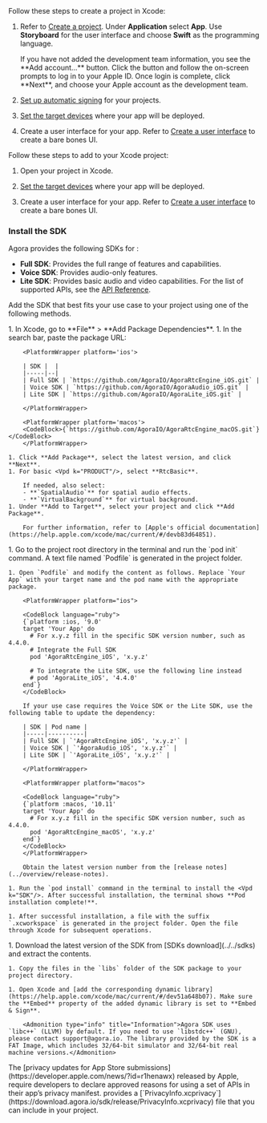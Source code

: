 <PlatformWrapper platform = "ios, macos">


<Tabs>
<TabItem value="new" label="Create a new project" default>
Follow these steps to create a project in Xcode:

1. Refer to [Create a project](https://help.apple.com/xcode/mac/current/#/dev07db0e578). Under **Application** select **App**. Use **Storyboard** for the user interface and choose **Swift** as the programming language.

    <Admonition type="info" title="Information">
    If you have not added the development team information, you see the **Add account...** button.  Click the button and follow the on-screen prompts to log in to your Apple ID. Once login is complete, click **Next**, and choose your Apple account as the development team.
    </Admonition>

2. [Set up automatic signing](https://help.apple.com/xcode/mac/current/#/dev23aab79b4) for your projects.

3. [Set the target devices](https://help.apple.com/xcode/mac/current/#/deve69552ee5) where your app will be deployed.

4. Create a user interface for your app. Refer to [Create a user interface](#create-a-user-interface) to create a bare bones UI.

</TabItem>
<TabItem value="existing" label="Add to an existing project">
Follow these steps to add <Vpd k="NAME" /> to your Xcode project:

1. Open your project in Xcode.

2. [Set the target devices](https://help.apple.com/xcode/mac/current/#/deve69552ee5) where your app will be deployed.

3. Create a user interface for your app. Refer to [Create a user interface](#create-a-user-interface) to create a bare bones UI.

</TabItem>
</Tabs>

### Install the SDK

<PlatformWrapper platform="ios">
Agora provides the following SDKs for <Vpl k="NAME" />:

- **Full SDK**: Provides the full range of features and capabilities.
- **Voice SDK**: Provides audio-only features. 
- **Lite SDK**: Provides basic audio and video capabilities. For the list of supported APIs, see the [API Reference](https://api-ref.agora.io/en/lite-sdk/ios/4.x/documentation/agorartckit). 
</PlatformWrapper>

Add the SDK that best fits your use case to your project using one of the following methods.

<Tabs>
  <TabItem value="tab1" label="Swift Package Manager" default>
    1. In Xcode, go to **File** > **Add Package Dependencies**.
    1. In the search bar, paste the package URL:

        <PlatformWrapper platform='ios'>

        | SDK |  |
        |-----|--|
        | Full SDK | `https://github.com/AgoraIO/AgoraRtcEngine_iOS.git` |
        | Voice SDK | `https://github.com/AgoraIO/AgoraAudio_iOS.git` |
        | Lite SDK | `https://github.com/AgoraIO/AgoraLite_iOS.git` |

        </PlatformWrapper>

        <PlatformWrapper platform='macos'>
        <CodeBlock>{`https://github.com/AgoraIO/AgoraRtcEngine_macOS.git`}</CodeBlock>
        </PlatformWrapper>

    1. Click **Add Package**, select the latest version, and click **Next**.
    1. For basic <Vpd k="PRODUCT"/>, select **RtcBasic**.
        
        If needed, also select:
        - **`SpatialAudio`** for spatial audio effects.
        - **`VirtualBackground`** for virtual background.
    1. Under **Add to Target**, select your project and click **Add Package**.
    
        For further information, refer to [Apple's official documentation](https://help.apple.com/xcode/mac/current/#/devb83d64851).

  </TabItem>
  <TabItem value="tab2" label="CocoaPods">
    1. Go to the project root directory in the terminal and run the `pod init` command. A text file named `Podfile` is generated in the project folder.

    1. Open `Podfile` and modify the content as follows. Replace `Your App` with your target name and the pod name with the appropriate package.

        <PlatformWrapper platform="ios">

        <CodeBlock language="ruby">
        {`platform :ios, '9.0'
        target 'Your App' do
          # For x.y.z fill in the specific SDK version number, such as 4.4.0.
          # Integrate the Full SDK
          pod 'AgoraRtcEngine_iOS', 'x.y.z'

          # To integrate the Lite SDK, use the following line instead
          # pod 'AgoraLite_iOS', '4.4.0'
        end`}
        </CodeBlock>

        If your use case requires the Voice SDK or the Lite SDK, use the following table to update the dependency:

        | SDK | Pod name |
        |-----|----------|
        | Full SDK | `'AgoraRtcEngine_iOS', 'x.y.z'` |
        | Voice SDK | `'AgoraAudio_iOS', 'x.y.z'` |
        | Lite SDK | `'AgoraLite_iOS', 'x.y.z'` |

        </PlatformWrapper>

        <PlatformWrapper platform="macos">

        <CodeBlock language="ruby">
        {`platform :macos, '10.11'
        target 'Your App' do
          # For x.y.z fill in the specific SDK version number, such as 4.4.0.
          pod 'AgoraRtcEngine_macOS', 'x.y.z'  
        end`}
        </CodeBlock>
        </PlatformWrapper>

        Obtain the latest version number from the [release notes](../overview/release-notes).
    
    1. Run the `pod install` command in the terminal to install the <Vpd k="SDK"/>. After successful installation, the terminal shows **Pod installation complete!**.

    1. After successful installation, a file with the suffix `.xcworkspace` is generated in the project folder. Open the file through Xcode for subsequent operations.
    
  </TabItem>
  <TabItem value="tab3" label="Manual integration">
    1. Download the latest version of the SDK from [SDKs download](../../sdks) and extract the contents.

    1. Copy the files in the `libs` folder of the SDK package to your project directory.

    1. Open Xcode and [add the corresponding dynamic library](https://help.apple.com/xcode/mac/current/#/dev51a648b07). Make sure the **Embed** property of the added dynamic library is set to **Embed & Sign**.

        <Admonition type="info" title="Information">Agora SDK uses `libc++` (LLVM) by default. If you need to use `libstdc++` (GNU), please contact support@agora.io. The library provided by the SDK is a FAT Image, which includes 32/64-bit simulator and 32/64-bit real machine versions.</Admonition>

  </TabItem>
</Tabs>

<Admonition type="caution" title="Note">
The [privacy updates for App Store submissions](https://developer.apple.com/news/?id=r1henawx) released by Apple, require developers to declare approved reasons for using a set of APIs in their app’s privacy manifest. <Vg k="COMPANY" /> provides a [`PrivacyInfo.xcprivacy`](https://download.agora.io/sdk/release/PrivacyInfo.xcprivacy) file that you can include in your project.
</Admonition>

</PlatformWrapper>